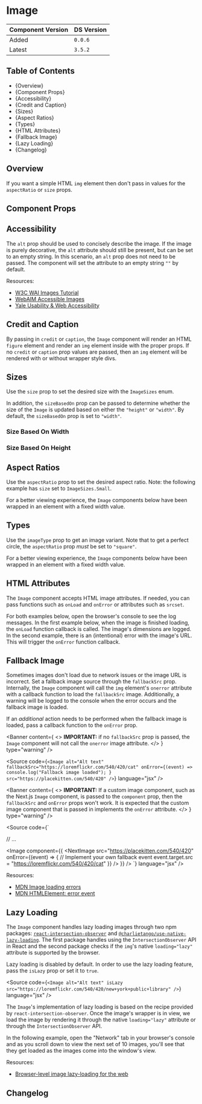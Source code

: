 

<Meta of={ImageStories} />

# Image

| Component Version | DS Version |
| ----------------- | ---------- |
| Added             | `0.0.6`    |
| Latest            | `3.5.2`    |

## Table of Contents

- {<Link href="#overview" target="_self">Overview</Link>}
- {<Link href="#component-props" target="_self">Component Props</Link>}
- {<Link href="#accessibility" target="_self">Accessibility</Link>}
- {<Link href="#credit-and-caption" target="_self">Credit and Caption</Link>}
- {<Link href="#sizes" target="_self">Sizes</Link>}
- {<Link href="#aspect-ratios" target="_self">Aspect Ratios</Link>}
- {<Link href="#types" target="_self">Types</Link>}
- {<Link href="#html-attributes" target="_self">HTML Attributes</Link>}
- {<Link href="#fallback-image" target="_self">Fallback Image</Link>}
- {<Link href="#lazy-loading" target="_self">Lazy Loading</Link>}
- {<Link href="#changelog" target="_self">Changelog</Link>}

## Overview

<Description of={ImageStories.WithControls} />

If you want a simple HTML `img` element then don't pass in values for the
`aspectRatio` or `size` props.

## Component Props

<Canvas of={ImageStories.WithControls} />

<ArgTypes of={ImageStories.WithControls} />

## Accessibility

The `alt` prop should be used to concisely describe the image. If the image is purely decorative,
the `alt` attribute should still be present, but can be set to an empty string. In this scenario,
an `alt` prop does not need to be passed. The component will set the attribute to an empty string
`""` by default.

Resources:

- [W3C WAI Images Tutorial](https://www.w3.org/WAI/tutorials/images/)
- [WebAIM Accessible Images](https://webaim.org/techniques/images/)
- [Yale Usability & Web Accessibility](https://usability.yale.edu/web-accessibility/articles/images)

## Credit and Caption

By passing in `credit` or `caption`, the `Image` component will
render an HTML `figure` element and render an `img` element inside with the
proper props. If no `credit` or `caption` prop values are passed,
then an `img` element will be rendered with or without wrapper style divs.

<Canvas of={ImageStories.FigureAndFigcaption} />

## Sizes

Use the `size` prop to set the desired size with the `ImageSizes` enum.

In addition, the `sizeBasedOn` prop can be passed to determine whether the size
of the `Image` is updated based on either the `"height"` or `"width"`. By default,
the `sizeBasedOn` prop is set to `"width"`.

### Size Based On Width

<Canvas of={ImageStories.Sizes} />

### Size Based On Height

<Canvas of={ImageStories.SizesBasedOnHeight} />

## Aspect Ratios

Use the `aspectRatio` prop to set the desired aspect ratio. Note: the
following example has `size` set to `ImageSizes.Small`.

For a better viewing experience, the `Image` components below have been wrapped
in an element with a fixed width value.

<Canvas of={ImageStories.AspectRatios} />

## Types

Use the `imageType` prop to get an image variant. Note that to get a perfect
circle, the `aspectRatio` prop _must_ be set to `"square"`.

For a better viewing experience, the `Image` components below have been wrapped
in an element with a fixed width value.

<Canvas of={ImageStories.Types} />

## HTML Attributes

The `Image` component accepts HTML image attributes. If needed, you can pass
functions such as `onLoad` and `onError` or attributes such as `srcset`.

For both examples below, open the browser's console to see the log messages. In
the first example below, when the image is finished loading, the `onLoad`
function callback is called. The image's dimensions are logged. In the second
example, there is an (intentional) error with the image's URL. This will trigger
the `onError` function callback.

<Canvas of={ImageStories.HTMLAttributes} />

## Fallback Image

Sometimes images don't load due to network issues or the image URL is incorrect.
Set a fallback image source through the `fallbackSrc` prop. Internally, the
`Image` component will call the `img` element's `onerror` attribute with a
callback function to load the `fallbackSrc` image. Additionally, a warning will
be logged to the console when the error occurs and the fallback image is loaded.

If an _additional_ action needs to be performed when the fallback image is
loaded, pass a callback function to the `onError` prop.

<Banner
  content={
    <>
      <strong>IMPORTANT:</strong> if no `fallbackSrc` prop is passed, the
      `Image` component will not call the `onerror` image attribute.
    </>
  }
  type="warning"
/>

<Source
  code={`
<Image
  alt="Alt text"
  fallbackSrc="https://loremflickr.com/540/420/cat"
  onError={(event) => console.log("Fallback image loaded"); }
  src="https://placekitten.com/540/420"
/>
  `}
  language="jsx"
/>

<Banner
  content={
    <>
      <strong>IMPORTANT:</strong> If a custom image component, such as the
      Next.js `Image` component, is passed to the `component` prop, then the
      `fallbackSrc` and `onError` props won't work. It is expected that the
      custom image component that is passed in implements the `onError`
      attribute.
    </>
  }
  type="warning"
/>

<Source
  code={`

// ...

<Image
  component={{
    <NextImage
      src="https://placekitten.com/540/420"
      onError={(event) => {
        // Implement your own fallback event
        event.target.src =  "https://loremflickr.com/540/420/cat"
      }}
    />
  }} 
/>
`}
  language="jsx"
/>

<Canvas of={ImageStories.FallbackImage} />

Resources:

- [MDN Image loading errors](https://developer.mozilla.org/en-US/docs/Web/HTML/Element/img#image_loading_errors)
- [MDN HTMLElement: error event](https://developer.mozilla.org/en-US/docs/Web/API/HTMLElement/error_event)

## Lazy Loading

The `Image` component handles lazy loading images through two npm packages:
[`react-intersection-observer`](https://github.com/thebuilder/react-intersection-observer)
and [`@charlietango/use-native-lazy-loading`](https://www.npmjs.com/package/@charlietango/use-native-lazy-loading).
The first package handles using the `IntersectionObserver` API in React and the
second package checks if the `img`'s native `loading="lazy"` attribute is
supported by the browser.

Lazy loading is disabled by default. In order to use the lazy loading feature,
pass the `isLazy` prop or set it to `true`.

<Source
  code={`
<Image alt="Alt text" isLazy src="https://loremflickr.com/540/420/new+york+public+library" />
`}
  language="jsx"
/>

The `Image`'s implementation of lazy loading is based on the recipe provided by
`react-intersection-observer`. Once the image's wrapper is in view, we load the
image by rendering it through the native `loading="lazy"` attribute or through
the `IntersectionObserver` API.

In the following example, open the "Network" tab in your browser's console and
as you scroll down to view the next set of 10 images, you'll see that they get
loaded as the images come into the window's view.

Resources:

- [Browser-level image lazy-loading for the web](https://web.dev/browser-level-image-lazy-loading/)

<Canvas of={ImageStories.LazyLoading} />

## Changelog

<ComponentChangelogTable changelogData={changelogData} />

